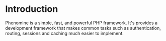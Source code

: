 # Introduction
 
Phenomine is a simple, fast, and powerful PHP framework. It's provides a development framework that makes common tasks such as authentication, routing, sessions and caching much easier to implement.
